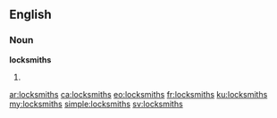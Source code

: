 ==English==

===Noun===
'''locksmiths'''

# {{plural of|locksmith}}

[[ar:locksmiths]]
[[ca:locksmiths]]
[[eo:locksmiths]]
[[fr:locksmiths]]
[[ku:locksmiths]]
[[my:locksmiths]]
[[simple:locksmiths]]
[[sv:locksmiths]]